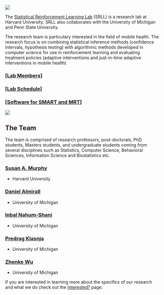 ![](SRLLLogo.jpg)


The [Statistical Reinforcement Learning Lab](http://dept.stat.lsa.umich.edu/~samurphy/nida/overview.html) (SRLL) is a research lab at Harvard University. SRLL also collaborates with the University of Michigan and Penn State University.


The research team is particulary interested in the field of mobile health. The research focus is on combining statistical inference methods (confidence intervals, hypothesis testing) with algorithmic methods developed in computer science for use in reinforcement learning and evaluating treatment policies (adaptive interventions and just-in-time adaptive interventions in mobile health)

### [[Lab Members]](harvard.html)


### [[Lab Schedule]](internal.html)


### [[Software for SMART and MRT]](https://methodology.psu.edu/downloads)


![](SRLLgroupphoto.jpg)

## The Team

The team is comprised of research professors, post-doctorals, PhD students, Masters students, and undergraduate students coming from several disciplines such as Statistics, Computer Science, Behavioral Sciences, Information Science and Biostatistics etc.

 
### [Susan A. Murphy](https://dl.dropboxusercontent.com/u/16868661/index.html)
* Harvard University


### [Daniel Almirall](http://www-personal.umich.edu/~dalmiral/)
* University of Michigan


### [Inbal Nahum-Shani](http://www-personal.umich.edu/~inbal/)
* University of Michigan


### [Predrag Klasnja](http://www.pedjaklasnja.com/)
* University of Michigan


### [Zhenke Wu](http://zhenkewu.com/)
* University of Michigan





If you are interested in learning more about the specifics of our research and what we do check out the [Interested?](https://tahmeed14.github.io/srll_undergrads/about.html) page.

